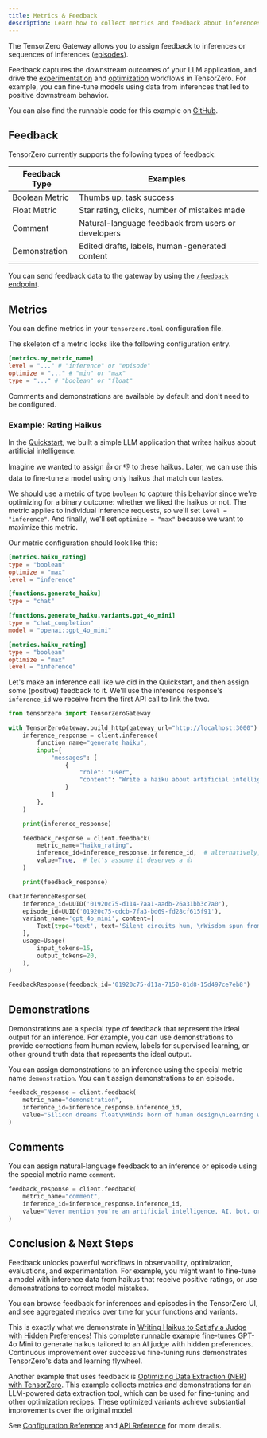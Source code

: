 ```yaml
---
title: Metrics & Feedback
description: Learn how to collect metrics and feedback about inferences or sequences of inferences.
---
```


The TensorZero Gateway allows you to assign feedback to inferences or sequences of inferences ([episodes](/gateway/guides/episodes/)).

Feedback captures the downstream outcomes of your LLM application, and drive the [experimentation](/gateway/tutorial/#experimentation) and [optimization](/recipes/) workflows in TensorZero.
For example, you can fine-tune models using data from inferences that led to positive downstream behavior.

<Tip>

You can also find the runnable code for this example on [GitHub](https://github.com/tensorzero/tensorzero/tree/main/examples/guides/metrics-feedback).

</Tip>

## Feedback

TensorZero currently supports the following types of feedback:

| Feedback Type  | Examples                                           |
| -------------- | -------------------------------------------------- |
| Boolean Metric | Thumbs up, task success                            |
| Float Metric   | Star rating, clicks, number of mistakes made       |
| Comment        | Natural-language feedback from users or developers |
| Demonstration  | Edited drafts, labels, human-generated content     |

You can send feedback data to the gateway by using the [`/feedback` endpoint](/gateway/api-reference/feedback/#post-feedback).

## Metrics

You can define metrics in your `tensorzero.toml` configuration file.

The skeleton of a metric looks like the following configuration entry.

```toml title="tensorzero.toml" "my_metric_name" /"([.][.][.])"/
[metrics.my_metric_name]
level = "..." # "inference" or "episode"
optimize = "..." # "min" or "max"
type = "..." # "boolean" or "float"
```

<Tip>

Comments and demonstrations are available by default and don't need to be configured.

</Tip>

### Example: Rating Haikus

In the [Quickstart](/quickstart/), we built a simple LLM application that writes haikus about artificial intelligence.

Imagine we wanted to assign 👍 or 👎 to these haikus.
Later, we can use this data to fine-tune a model using only haikus that match our tastes.

We should use a metric of type `boolean` to capture this behavior since we're optimizing for a binary outcome: whether we liked the haikus or not.
The metric applies to individual inference requests, so we'll set `level = "inference"`.
And finally, we'll set `optimize = "max"` because we want to maximize this metric.

Our metric configuration should look like this:

```toml title="tensorzero.toml"
[metrics.haiku_rating]
type = "boolean"
optimize = "max"
level = "inference"
```

<Accordion title="Full Configuration">

```toml title="tensorzero.toml"
[functions.generate_haiku]
type = "chat"

[functions.generate_haiku.variants.gpt_4o_mini]
type = "chat_completion"
model = "openai::gpt_4o_mini"

[metrics.haiku_rating]
type = "boolean"
optimize = "max"
level = "inference"
```

</Accordion>

Let's make an inference call like we did in the Quickstart, and then assign some (positive) feedback to it.
We'll use the inference response's `inference_id` we receive from the first API call to link the two.

```python title="run.py"
from tensorzero import TensorZeroGateway

with TensorZeroGateway.build_http(gateway_url="http://localhost:3000") as client:
    inference_response = client.inference(
        function_name="generate_haiku",
        input={
            "messages": [
                {
                    "role": "user",
                    "content": "Write a haiku about artificial intelligence.",
                }
            ]
        },
    )

    print(inference_response)

    feedback_response = client.feedback(
        metric_name="haiku_rating",
        inference_id=inference_response.inference_id,  # alternatively, you can assign feedback to an episode_id
        value=True,  # let's assume it deserves a 👍
    )

    print(feedback_response)
```

<Accordion title="Sample Output">

```python
ChatInferenceResponse(
    inference_id=UUID('01920c75-d114-7aa1-aadb-26a31bb3c7a0'),
    episode_id=UUID('01920c75-cdcb-7fa3-bd69-fd28cf615f91'),
    variant_name='gpt_4o_mini', content=[
        Text(type='text', text='Silent circuits hum, \nWisdom spun from lines of code, \nDreams in data bloom.')
    ],
    usage=Usage(
        input_tokens=15,
        output_tokens=20,
    ),
)

FeedbackResponse(feedback_id='01920c75-d11a-7150-81d8-15d497ce7eb8')
```

</Accordion>

## Demonstrations

Demonstrations are a special type of feedback that represent the ideal output for an inference.
For example, you can use demonstrations to provide corrections from human review, labels for supervised learning, or other ground truth data that represents the ideal output.

You can assign demonstrations to an inference using the special metric name `demonstration`.
You can't assign demonstrations to an episode.

```python
feedback_response = client.feedback(
    metric_name="demonstration",
    inference_id=inference_response.inference_id,
    value="Silicon dreams float\nMinds born of human design\nLearning without end",  # the haiku we wish the LLM had written
)
```

## Comments

You can assign natural-language feedback to an inference or episode using the special metric name `comment`.

```python
feedback_response = client.feedback(
    metric_name="comment",
    inference_id=inference_response.inference_id,
    value="Never mention you're an artificial intelligence, AI, bot, or anything like that.",
)
```

## Conclusion & Next Steps

Feedback unlocks powerful workflows in observability, optimization, evaluations, and experimentation.
For example, you might want to fine-tune a model with inference data from haikus that receive positive ratings, or use demonstrations to correct model mistakes.

You can browse feedback for inferences and episodes in the TensorZero UI, and see aggregated metrics over time for your functions and variants.

This is exactly what we demonstrate in [Writing Haikus to Satisfy a Judge with Hidden Preferences](https://github.com/tensorzero/tensorzero/tree/main/examples/haiku-hidden-preferences)!
This complete runnable example fine-tunes GPT-4o Mini to generate haikus tailored to an AI judge with hidden preferences.
Continuous improvement over successive fine-tuning runs demonstrates TensorZero's data and learning flywheel.

Another example that uses feedback is [Optimizing Data Extraction (NER) with TensorZero](https://github.com/tensorzero/tensorzero/tree/main/examples/data-extraction-ner).
This example collects metrics and demonstrations for an LLM-powered data extraction tool, which can be used for fine-tuning and other optimization recipes.
These optimized variants achieve substantial improvements over the original model.

See [Configuration Reference](/gateway/configuration-reference/#metrics) and [API Reference](/gateway/api-reference/feedback/#post-feedback) for more details.
